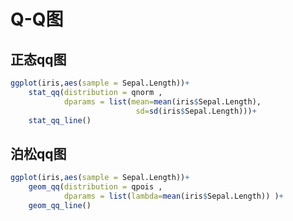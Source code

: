 # Q-Q图

## 正态qq图

```r
ggplot(iris,aes(sample = Sepal.Length))+
    stat_qq(distribution = qnorm , 
            dparams = list(mean=mean(iris$Sepal.Length),
                            sd=sd(iris$Sepal.Length)))+
    stat_qq_line()
```

## 泊松qq图

```r
ggplot(iris,aes(sample = Sepal.Length))+
    geom_qq(distribution = qpois , 
            dparams = list(lambda=mean(iris$Sepal.Length)) )+
    geom_qq_line()
```
